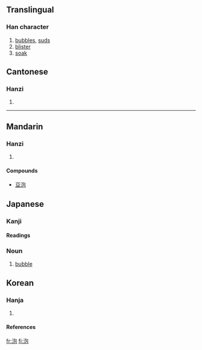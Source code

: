 ==Translingual==
===Han character===
{{Han char|rn=85|rad=水|as=05|sn=8|four=3711<sub>2</sub>|canj=水心口山 (EPRU)}}
# [[bubbles]], [[suds]]
# [[blister]]
# [[soak]]


==Cantonese==
===Hanzi===
{{yue-hanzi|jyut=|y=paau3, pou5}}
# {{defn|Cantonese}}

----
==Mandarin==
===Hanzi===
{{cmn-hanzi|pin=[[pāo]] (pao1), [[páo]] (pao2), [[pào]] (pao4)|wg=p'ao<sup>1</sup>, p'ao<sup>2</sup>, p'ao<sup>4</sup>}}
# {{defn|Mandarin}}

====Compounds====
*[[豆泡]]

==Japanese==
===Kanji===
{{ja-kanji|grade=c|rs=水05}}
====Readings====
{{ja-readings|on=[[ほう]] ([[hō]])|kun=[[あわ]] ([[awa]])}}
===Noun===
{{ja-noun|k|count=|hira=あわ|rom=awa}}
# [[bubble]]

==Korean==
===Hanja===
{{ko-hanja|hangeul=포|eumhun=|rv=po|mr=p'o|y=pho}}
# {{defn|Korean}}

====References====
{{Han ref|kx=0617.070|dkj=17307|dj=1012.050|hdz=31591.050|uh=6CE1|ud=27873|bh=AA77|bd=43639}}

[[fr:泡]]
[[fi:泡]]